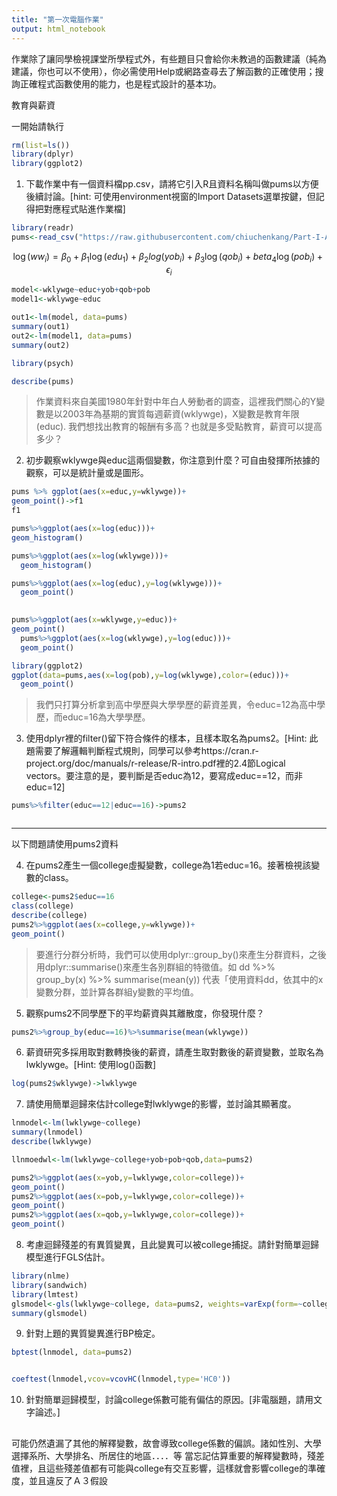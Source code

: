 ```yaml
---
title: "第一次電腦作業"
output: html_notebook
---
```

作業除了讓同學檢視課堂所學程式外，有些題目只會給你未教過的函數建議（純為建議，你也可以不使用），你必需使用Help或網路查尋去了解函數的正確使用；搜詢正確程式函數使用的能力，也是程式設計的基本功。

教育與薪資 

一開始請執行
```r
rm(list=ls())
library(dplyr)
library(ggplot2)
```

1. 下載作業中有一個資料檔pp.csv，請將它引入R且資料名稱叫做pums以方便後續討論。[hint: 可使用environment視窗的Import Datasets選單按鍵，但記得把對應程式貼進作業檔]
```r
library(readr)
pums<-read_csv("https://raw.githubusercontent.com/chiuchenkang/Part-I-Assignment/gogohomework/pp.csv")
```

$$
\log(ww_i)=\beta_0+\beta_1\log(edu_1)
+\beta_2{log(yob_i)}
+\beta_3\log(qob_i)+beta_4\log(pob_i)+\epsilon_i
$$

```r
model<-wklywge~educ+yob+qob+pob
model1<-wklywge~educ
```

```r
out1<-lm(model, data=pums)
summary(out1)
out2<-lm(model1, data=pums)
summary(out2)
```

```r
library(psych)

```

```r
describe(pums)
```
> 作業資料來自美國1980年針對中年白人勞動者的調查，這裡我們關心的Y變數是以2003年為基期的實質每週薪資(wklywge)，X變數是教育年限(educ). 我們想找出教育的報酬有多高？也就是多受點教育，薪資可以提高多少？

2. 初步觀察wklywge與educ這兩個變數，你注意到什麼？可自由發揮所挔據的觀察，可以是統計量或是圖形。



```r
pums %>% ggplot(aes(x=educ,y=wklywge))+
geom_point()->f1
f1
```
```r
pums%>%ggplot(aes(x=log(educ)))+
geom_histogram()
```
```r
pums%>%ggplot(aes(x=log(wklywge)))+
  geom_histogram()
```
```r
pums%>%ggplot(aes(x=log(educ),y=log(wklywge)))+
  geom_point()
  

```
```r
pums%>%ggplot(aes(x=wklywge,y=educ))+
geom_point()
  pums%>%ggplot(aes(x=log(wklywge),y=log(educ)))+
  geom_point()
```

```r
library(ggplot2)
ggplot(data=pums,aes(x=log(pob),y=log(wklywge),color=(educ)))+
  geom_point()
```
> 我們只打算分析拿到高中學歷與大學學歷的薪資差異，令educ=12為高中學歷，而educ=16為大學學歷。

3. 使用dplyr裡的filter()留下符合條件的樣本，且樣本取名為pums2。[Hint: 此題需要了解邏輯判斷程式規則，同學可以參考https://cran.r-project.org/doc/manuals/r-release/R-intro.pdf裡的2.4節Logical vectors。要注意的是，要判斷是否educ為12，要寫成educ==12，而非educ=12]
```r

pums%>%filter(educ==12|educ==16)->pums2



```


***
以下問題請使用pums2資料

4. 在pums2產生一個college虛擬變數，college為1若educ=16。接著檢視該變數的class。
```r
college<-pums2$educ==16
class(college)
describe(college)
pums2%>%ggplot(aes(x=college,y=wklywge))+
geom_point()

```


> 要進行分群分析時，我們可以使用dplyr::group_by()來產生分群資料，之後用dplyr::summarise()來產生各別群組的特徵值。如 dd %>% group_by(x) %>% summarise(mean(y)) 代表「使用資料dd，依其中的x變數分群，並計算各群組y變數的平均值。

5. 觀察pums2不同學歷下的平均薪資與其離散度，你發現什麼？
```r
pums2%>%group_by(educ==16)%>%summarise(mean(wklywge))
```

6. 薪資研究多採用取對數轉換後的薪資，請產生取對數後的薪資變數，並取名為lwklywge。[Hint: 使用log()函數]
```r
log(pums2$wklywge)->lwklywge 
```

7. 請使用簡單迴歸來估計college對lwklywge的影響，並討論其顯著度。
```r
lnmodel<-lm(lwklywge~college)
summary(lnmodel)
describe(lwklywge)

llnmoedwl<-lm(lwklywge~college+yob+pob+qob,data=pums2)

pums2%>%ggplot(aes(x=yob,y=lwklywge,color=college))+
geom_point()
pums2%>%ggplot(aes(x=pob,y=lwklywge,color=college))+
geom_point()
pums2%>%ggplot(aes(x=qob,y=lwklywge,color=college))+
geom_point()
```

8. 考慮迴歸殘差的有異質變異，且此變異可以被college捕捉。請針對簡單迴歸模型進行FGLS估計。
```r
library(nlme)
library(sandwich)
library(lmtest)
glsmodel<-gls(lwklywge~college, data=pums2, weights=varExp(form=~college))
summary(glsmodel)


```

9. 針對上題的異質變異進行BP檢定。
```r
bptest(lnmodel, data=pums2)


coeftest(lnmodel,vcov=vcovHC(lnmodel,type='HC0'))
```

10. 針對簡單迴歸模型，討論college係數可能有偏估的原因。[非電腦題，請用文字論述。]

## 
可能仍然遺漏了其他的解釋變數，故會導致college係數的偏誤。諸如性別、大學選擇系所、大學排名、所居住的地區．．．．等
當忘記估算重要的解釋變數時，殘差值裡，且這些殘差值都有可能與college有交互影響，這樣就會影響college的準確度，並且違反了Ａ３假設

##
